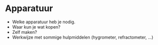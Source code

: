 # Apparatuur {#apparatuur}

-  Welke apparatuur heb je nodig.
-  Waar kun je wat kopen?
-  Zelf maken?
-  Werkwijze met sommige hulpmiddelen (hygrometer, refractometer, ...)
